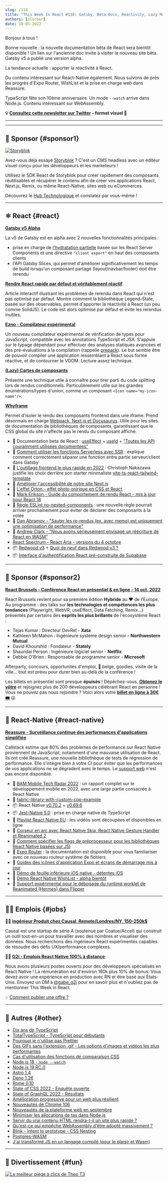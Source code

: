 ```yaml
---
slug: /118
title: "This Week In React #118: Gatsby, Beta Docs, Reactivity, Lazy Maps, Ezno, Whyframe, Reassure, Node.js, TypeScript, WASM..."
authors: [slorber]
date: 10-03-2022
---
```


Bonjour à tous !

Bonne nouvelle : la nouvelle documentation bêta de React sera bientôt disponible ! Un lien sur l'ancienne doc invite à visiter le nouveau site bêta. Gatsby v5 a publié une version alpha.

La tendance actuelle : apporter la réactivité à React.

Du contenu intéressant sur React-Native également. Nous suivons de près les progrès d'Expo Router, WishList et la prise en charge web dans Reassure.

TypeScript fête son 10ème anniversaire. Un mode `--watch` arrive dans Node.js. Contenu intéressant sur WebAssembly.

<!-- truncate -->

**💡 [Consultez cette newsletter sur Twitter](https://slo.im/thread) - format visuel 🎨**

---


<Support />

---

## 💸 Sponsor {#sponsor1}

[![Storyblok](/emails/issues/116/storyblok.png)](https://www.storyblok.com/?utm_source=thisweekinreact&utm_medium=display&utm_campaign=AWA_SPON_TWIREACT_TRA&utm_content=thisweekinreact_en)

Avez-vous déjà essayé [Storyblok](https://www.storyblok.com/?utm_source=thisweekinreact&utm_medium=display&utm_campaign=AWA_SPON_TWIREACT_TRA&utm_content=thisweekinreact_en) ? C'est un CMS headless avec un éditeur visuel conçu pour les développeurs et les marketeurs !

Utilisez le SDK React de Storyblok pour créer rapidement des composants réutilisables et récupérer le contenu afin de créer vos applications React, Next.js, Remix, ou même React-Native, sites web ou eCommerces.

Découvrez le [Hub Technologique](https://www.storyblok.com/technologies?utm_source=thisweekinreact&utm_medium=display&utm_campaign=AWA_SPON_TWIREACT_TRA&utm_content=thisweekinreact_en) et constatez par vous-même !

---

## ⚛️ React {#react}

**[Gatsby v5 Alpha](https://www.gatsbyjs.com/blog/gatsby-v5-alpha-is-here-and-its-pretty-exciting/)**

La v5 de Gatsby est en alpha avec 2 nouvelles fonctionnalités principales :

- prise en charge de [l'hydratation partielle](https://www.gatsbyjs.com/blog/a-look-at-partial-hydration-in-gatsby-5/) basée sur les React Server Components et une directive `"client export"` en haut des composants clients
- l'API Gatsby Slices, qui permet d'améliorer significativement les temps de build lorsqu'un composant partagé (layout/navbar/footer) doit être rerendu

**[Rendre React rapide par défaut et véritablement réactif](https://legendapp.com/open-source/legend-state/)**

Article interactif illustrant les problèmes de rerendu dans React qui n'est pas optimisé par défaut. Montre comment la bibliothèque Legend-State, basée sur des observables, permet d'apporter la réactivité à React (un peu comme SolidJS). Le code est alors optimisé par défaut et évite les rerendus inutiles.

**[Ezno - Compilateur expérimental](https://kaleidawave.github.io/posts/introducing-ezno/)**

Un nouveau compilateur expérimental de vérification de types pour JavaScript, compatible avec les annotations TypeScript et JSX. S'appuie sur le typage dépendant pour effectuer des analyses statiques avancées et des pré-évaluations à la compilation (rappelle [prepack](https://prepack.io/)). Le but semble être de pouvoir compiler une application ressemblant à React sous forme réactive, et de contourner le VDOM. Lecture assez technique.

**[(Lazy) Cartes de composants](https://julesblom.com/writing/lazy-component-maps)**

Présente une technique utile à connaître pour tirer parti du code splitting lors de rendus conditionnels. Particulièrement utile sur les grandes énumérations/types d'union, comme un composant `<Icon name="my-icon-name"/>`.

**[Whyframe](https://whyframe.dev/)**

Permet d'isoler le rendu des composants frontend dans une iframe. Prend désormais en charge [Webpack, Next.js et Docusaurus](https://twitter.com/bluwyoo/status/1576947013450539008). Utile pour les sites de documentation de bibliothèques de composants, garantissant que le CSS global du site n'affecte pas le rendu du composant affiché.

- 📖 Documentation beta de React : [useEffect](https://twitter.com/dan_abramov/status/1575320847279071232) + [useId](https://twitter.com/dan_abramov/status/1577283961763467265) + ["Toutes les API couramment utilisées documentées"](https://twitter.com/dan_abramov/status/1575367224541560833)
- 📜 [Comment utiliser les fonctions Serverless avec SSR](https://paulie.dev/posts/2022/09/how-to-use-serverless-fucntions-with-ssr/) : explique comment correctement séparer une fonction entre partie serveur/client dans Gatsby
- 📜 [L'outillage frontend le plus rapide en 2022](https://cpojer.net/posts/fastest-frontend-tooling-in-2022) : Christoph Nakazawa justifie les choix derrière son starter minimaliste [vite-ts-react-tailwind-template](https://github.com/cpojer/vite-ts-react-tailwind-template)
- 📜 [Améliorer l'accessibilité de notre site Next.js](https://vercel.com/blog/improving-the-accessibility-of-our-nextjs-site)
- 📜 [L'effet Orton - effet photo onirique en CSS et React](https://mikebifulco.com/posts/orton-effect-css-react)
- 📜 [Mark Erikson - Guide du comportement de rendu React - mis à jour pour React 18](https://twitter.com/acemarke/status/1577301648850014210)
- 🚧 [Règle ESLint no-nested-components](https://github.com/facebook/react/pull/25360) : une nouvelle règle pourrait arriver prochainement pour éviter de déclarer des composants à la volée
- 🧵 [Dan Abramov - "Sauter les re-rendus (ex. avec memo) est uniquement une optimisation de performance"](https://twitter.com/dan_abramov/status/1575553047408902147)
- 🧵 [Andrew Clark - "Nous avons sérieusement envisagé un réécriture de React en WASM"](https://twitter.com/acdlite/status/1576302675766804480)
- [React Spectrum - React Aria - versions du 4 octobre](https://twitter.com/devongovett/status/1577370727849680896)
- 📦 [Redwood v3](https://community.redwoodjs.com/t/redwood-3-0-0-is-now-available/3989) + [Quoi de neuf dans Redwood v3 ?](https://www.youtube.com/watch?v=o9LFWOxMlTs)
- 📦 [Interface d'authentification React pré-construite de Supabase](https://twitter.com/supabase/status/1577215238792916992)

<SubscribeFormEmbed />

---

## 💸 Sponsor {#sponsor2}

[**React Brussels - Conférence React en présentiel & en ligne - 14 oct. 2022**](https://www.react.brussels/)

React Brussels revient pour sa première édition **Hybride** au ❤️ de l'Europe. Au programme : des talks sur **les technologies et compétences les plus tendances** (Playwright, WebVR, useEffect, Data Fetching, Remix…) présentés par certains des **esprits les plus brillants** de l'écosystème React :

- Tejas Kumar : Directeur DevRel - **Xata**
- Kathleen McMahon : Ingénieure système design senior - **Northwestern Mutual**
- David Khourshid : Fondateur - **Stately**
- Shaundai Person : Ingénieure logiciel senior - **Netflix**
- Debbie O'Brien : Responsable de programme senior - **Microsoft**

Afterparty, concours, opportunités d'emploi, 🍺 belge, goodies, visite de la ville... tout est prévu pour durer bien au-delà de la conférence !

Les billets en présentiel sont presque **épuisés** ! Dépêchez-vous, **[Obtenez le vôtre](https://ti.to/bejs/react-brussels-2022/with/in-person-ticket-copy,group-3-tickets-20,group-4-tickets-25,group-5-tickets-30,student-junior-pass?source=undefined)** et rejoignez plus de 200 développeurs célébrant React en personne ! Vous ne pouvez pas nous rejoindre ? Voici alors votre [**billet en ligne à 30€ 🎟**](https://ti.to/bejs/react-brussels-2022/discount/online_lastweek) 😜

---

## 📱 React-Native {#react-native}

**[Reassure - Surveillance continue des performances d'applications simplifiée](https://www.callstack.com/blog/app-performance-monitoring)**

Callstack estime que 80% des problèmes de performance sur React Native proviennent de JavaScript, notamment d'une mauvaise utilisation de React. Ils ont créé Reassure, une nouvelle bibliothèque de tests de régression de performance. Elle s'intègre bien à votre CI pour éviter que les performances de vos applications ne se dégradent avec le temps. Le [support web](https://github.com/callstack/reassure/issues/39) n'est pas encore disponible.

- 📒 [BAM Mobile Tech Radar 2022](https://www.bam.tech/en-tech-radar) : un rapport complet sur le développement mobile en 2022, avec une large partie consacrée à React Native
- 🔗 [fabric-library-with-custom-cpp-example](https://github.com/callstack/fabric-library-with-custom-cpp-example/)
- 📦 React Native [v0.70.2](https://twitter.com/Kelset/status/1577262972396744704) + [v0.69.6](https://twitter.com/titozzz/status/1574744371865346049)
- 📦 [Jest-Native 5.0](https://github.com/testing-library/jest-native/releases) : prise en charge native de TypeScript
- 🎥 [Playlist React Native EU](https://www.youtube.com/watch?v=7QeINTWLUkc&list=PLZ3MwD-soTTE-qcA0MrcvZBdmkHJSIjJX) : les vidéos sont découpées et disponibles en ligne
- 🎥 [Curseur en arc avec React Native Skia, React Native Gesture Handler et Reanimated 2](https://www.youtube.com/watch?v=fWLyKzEXaJI)
- 📜 [Comment spécifier les flags de préprocesseur pour les bibliothèques React Native basées sur JSI](https://dev.to/craftzdog/how-to-specify-pre-processor-flags-to-the-jsi-based-react-native-libraries-51m5)
- 📖 [Expo Router](https://expo.github.io/router/) : la documentation est disponible pour vous familiariser avec ce nouveau routeur système de fichiers
- 📖 [Guides des icônes d'application Expo et écrans de démarrage mis à jour](https://twitter.com/amanhimself/status/1575589181237043200)
- 🎨 [Démo de feuille inférieure iOS native - détentes iOS](https://twitter.com/FernandoTheRojo/status/1575247583634935808)
- 🎨 [Démo React Native WishList - alpha bientôt](https://twitter.com/margelo_io/status/1576887456024043520)
- 🎨 [Support expérimental pour le débogage du runtime worklet de Reanimated (Hermes) dans Flipper](https://twitter.com/swmansion/status/1577308811890610176)

---

## 🧑‍💻 Emplois {#jobs}

🧑‍💼 [**Ingénieur Produit chez Causal, Remote/Londres/NY, 150-250k$**](https://jobs.lever.co/causal-app/4acaafbe-ef3d-45a6-bbe6-687c022d727c?lever-origin=applied&lever-source%5B%5D=thisweekinreact.com)

Causal est une startup de série A (soutenue par Coatue/Accel) qui construit un outil tout-en-un pour travailler avec des nombres et visualiser des données. Nous recherchons des ingénieurs React expérimentés capables de résoudre des défis UX/performance complexes.

🧑‍💼 [**G2i - Emplois React Native 100% à distance**](https://twitter.com/gabe_g2i/status/1563204813881425926?s=20&t=ArRLC77BpRwXXCdx8fnUqw)

Nous avons plusieurs postes ouverts pour des développeurs spécialisés en React Native ! La rémunération est d'environ 160k plus 10% de bonus. Vous devez avoir une expérience en production avec RN et être basé aux États-Unis. Envoyez un DM à [@gabe_g2i](https://twitter.com/gabe_g2i) pour en savoir plus et n'oubliez pas de mentionner This Week in React.

💡 [Comment publier une offre ?](https://thisweekinreact.com/sponsor)

---

## 🔀 Autres {#other}

- [Dix ans de TypeScript](https://devblogs.microsoft.com/typescript/ten-years-of-typescript)
- [TotalTypeScript - TypeScript pour débutants](https://www.totaltypescript.com/tutorials/beginners-typescript)
- [Pourquoi je n'utilise pas Prettier](https://antfu.me/posts/why-not-prettier)
- [Des GIFs sans l'extension .gif - Les options d'images et vidéos les plus performantes](https://css-tricks.com/gifs-without-the-gif-the-most-performant-image-and-video-options-right-now/)
- [Cas d'utilisation des fonctions de comparaison CSS](https://ishadeed.com/article/use-cases-css-comparison-functions/)
- [Node.js 18 - `node --watch`](https://github.com/nodejs/node/pull/44366)
- [Node.js 19 RC.0](https://twitter.com/ruyadorno/status/1575628377372823552)
- [Astro 1.4](https://astro.build/blog/astro-140/)
- [Deno 1.26](https://deno.com/blog/v1.26)
- [Rome 0.10](https://twitter.com/rometools/status/1577296196502278150)
- [State of CSS 2022 - Enquête ouverte](https://stateofcss.com/en-us/)
- [State of GraphQL 2022 - Résultats](https://2022.stateofgraphql.com/en-US/)
- [Amélioration progressive pour un web plus résilient](https://jjenzz.com/progressively-enhance-for-a-more-resilient-web)
- [Nouveautés de Chrome 106](https://developer.chrome.com/blog/new-in-chrome-106/)
- [Nouveautés de la plateforme web en septembre](https://web.dev/web-platform-09-2022/)
- [Minimiser les allocations de tas dans Node.js](https://blog.appsignal.com/2022/09/28/minimize-heap-allocations-in-nodejs.html)
- [Servir du vrai contenu HTML rendra-t-il un site plus rapide ?](https://blog.webpagetest.org/posts/will-html-content-make-site-faster/)
- [Qu'est-ce qui empêche WebAssembly d'être adopté massivement ?](https://thenewstack.io/whats-stopping-webassembly-from-widespread-adoption/)
- [Blink - Intent to prototype - CSS Nesting](https://twitter.com/intenttoship/status/1576951638325186565)
- [Postgres-WASM](https://supabase.com/blog/postgres-wasm)
- [J'ai transformé JS en un langage compilé (pour le plaisir et Wasm)](https://surma.dev/things/compile-js/)

---

## 🤭 Divertissement {#fun}

[![Le meilleur piège à clics de Theo T3](/emails/issues/118/meme.png)](https://twitter.com/t3dotgg/status/1576467328606253057)